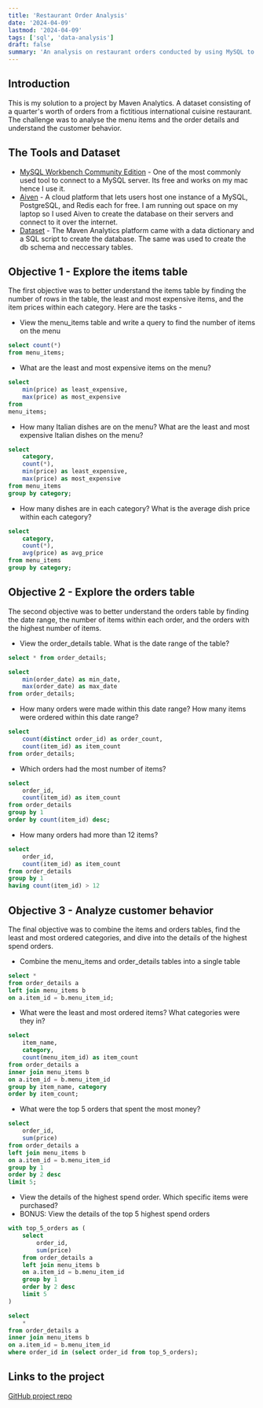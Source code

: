 ```yaml
---
title: 'Restaurant Order Analysis'
date: '2024-04-09'
lastmod: '2024-04-09'
tags: ['sql', 'data-analysis']
draft: false
summary: 'An analysis on restaurant orders conducted by using MySQL to analyze order data and identify the most and least popular menu items and types of cuisine'
---
```


## Introduction

This is my solution to a project by Maven Analytics. A dataset consisting of a quarter's worth of orders from a fictitious international cuisine restaurant. The challenge was to analyse the menu items and the order details and understand the customer behavior.

## The Tools and Dataset

- [MySQL Workbench Community Edition](https://www.mysql.com/products/workbench/) - One of the most commonly used tool to connect to a MySQL server. Its free and works on my mac hence I use it.
- [Aiven](https://aiven.io/) - A cloud platform that lets users host one instance of a MySQL, PostgreSQL, and Redis each for free. I am running out space on my laptop so I used Aiven to create the database on their servers and connect to it over the internet.
- [Dataset](https://github.com/dhiraj-das/restaurant-orders-analysis/blob/main/create_restaurant_db.sql) - The Maven Analytics platform came with a data dictionary and a SQL script to create the database. The same was used to create the db schema and neccessary tables.

## Objective 1 - Explore the items table

The first objective was to better understand the items table by finding the number of rows in the table, the least and most expensive items, and the item prices within each category. Here are the tasks -

- View the menu_items table and write a query to find the number of items on the menu

```sql
select count(*) 
from menu_items;
```

- What are the least and most expensive items on the menu?

```sql
select 
	min(price) as least_expensive,
    max(price) as most_expensive
from 
menu_items;
```

- How many Italian dishes are on the menu? What are the least and most expensive Italian dishes on the menu?

```sql
select
	category,
    count(*),
	min(price) as least_expensive,
    max(price) as most_expensive
from menu_items
group by category;
```

- How many dishes are in each category? What is the average dish price within each category?

```sql
select
	category,
    count(*),
	avg(price) as avg_price
from menu_items
group by category;
```

## Objective 2 - Explore the orders table

The second objective was to better understand the orders table by finding the date range, the number of items within each order, and the orders with the highest number of items.

- View the order_details table. What is the date range of the table?

```sql
select * from order_details;

select 
	min(order_date) as min_date,
    max(order_date) as max_date
from order_details;
```

- How many orders were made within this date range? How many items were ordered within this date range?

```sql
select 
    count(distinct order_id) as order_count, 
    count(item_id) as item_count
from order_details;
```

- Which orders had the most number of items?

```sql
select
	order_id,
    count(item_id) as item_count
from order_details
group by 1
order by count(item_id) desc;
```

- How many orders had more than 12 items?

```sql
select
	order_id,
    count(item_id) as item_count
from order_details
group by 1
having count(item_id) > 12
```

## Objective 3 - Analyze customer behavior

The final objective was to combine the items and orders tables, find the least and most ordered categories, and dive into the details of the highest spend orders.

- Combine the menu_items and order_details tables into a single table

```sql
select *
from order_details a
left join menu_items b
on a.item_id = b.menu_item_id;
```

- What were the least and most ordered items? What categories were they in?

```sql
select 
	item_name,
    category,
    count(menu_item_id) as item_count
from order_details a
inner join menu_items b
on a.item_id = b.menu_item_id
group by item_name, category
order by item_count;
```

- What were the top 5 orders that spent the most money?

```sql
select
	order_id,
    sum(price)
from order_details a
left join menu_items b
on a.item_id = b.menu_item_id
group by 1
order by 2 desc
limit 5;
```

- View the details of the highest spend order. Which specific items were purchased?
- BONUS: View the details of the top 5 highest spend orders

```sql
with top_5_orders as (
	select
		order_id,
		sum(price)
	from order_details a
	left join menu_items b
	on a.item_id = b.menu_item_id
	group by 1
	order by 2 desc
	limit 5
)

select 
    * 
from order_details a
inner join menu_items b
on a.item_id = b.menu_item_id
where order_id in (select order_id from top_5_orders);
```

## Links to the project

[GitHub project repo](https://github.com/dhiraj-das/restaurant-orders-analysis)